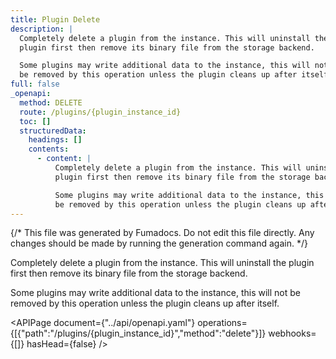 ```yaml
---
title: Plugin Delete
description: |
  Completely delete a plugin from the instance. This will uninstall the
  plugin first then remove its binary file from the storage backend.

  Some plugins may write additional data to the instance, this will not
  be removed by this operation unless the plugin cleans up after itself.
full: false
_openapi:
  method: DELETE
  route: /plugins/{plugin_instance_id}
  toc: []
  structuredData:
    headings: []
    contents:
      - content: |
          Completely delete a plugin from the instance. This will uninstall the
          plugin first then remove its binary file from the storage backend.

          Some plugins may write additional data to the instance, this will not
          be removed by this operation unless the plugin cleans up after itself.
---
```


{/* This file was generated by Fumadocs. Do not edit this file directly. Any changes should be made by running the generation command again. */}

Completely delete a plugin from the instance. This will uninstall the
plugin first then remove its binary file from the storage backend.

Some plugins may write additional data to the instance, this will not
be removed by this operation unless the plugin cleans up after itself.


<APIPage document={"../api/openapi.yaml"} operations={[{"path":"/plugins/{plugin_instance_id}","method":"delete"}]} webhooks={[]} hasHead={false} />